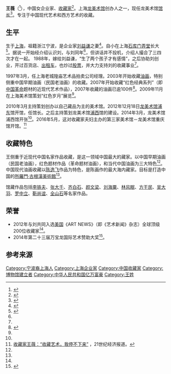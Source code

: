 '''王薇'''（{{bd|1963年}}<ref name="wang NY">{{cite web |url=http://cn.nytstyle.com/culture/20151118/t18collectors/zh-hant/ |title=劉益謙：買下天價名畫是為中國MoMA |publisher=《[[纽约时报|纽约时报]]》国际生活 |author=AMY QIN |date=2015年11月18日 |accessdate=2016年3月6日 |archive-date=2016年4月17日 |archive-url=https://web.archive.org/web/20160417092430/http://cn.nytstyle.com/culture/20151118/t18collectors/zh-hant/ |dead-url=no }}</ref>），中国女企业家、[[收藏家|收藏家]]<ref>{{cite web |url=http://news.99ys.com/news/2015/0920/9_197086_1.shtml |title=【中国民营美术馆发展论坛】王薇：加强交流 取长补短 |publisher=99艺术新闻 |author=99艺术网 |date=2015-09-20 |accessdate=2016-03-06 |archive-date=2016-09-13 |archive-url=https://web.archive.org/web/20160913230511/http://news.99ys.com/news/2015/0920/9_197086_1.shtml |dead-url=no }}</ref>。上海[[龙美术馆|龙美术馆]]创办人之一，现任龙美术馆[[馆长|馆长]]<ref name="wang long museum">{{cite web |url=http://www.xcf.cn/tt2/201506/t20150612_750916.htm |title=王薇：从富太到龙美术馆馆长 |publisher=新财富 |author=孙红 |date=2015-06-12 |accessdate=2016-03-06 |archive-date=2016-04-10 |archive-url=https://web.archive.org/web/20160410061559/http://www.xcf.cn/tt2/201506/t20150612_750916.htm |dead-url=no }}</ref>。专注于中国现代艺术和西方艺术的收藏。

==生平==
生于[[上海|上海]]，祖籍浙江宁波，是企业家[[刘益谦|刘益谦]]之妻<ref>{{cite web|url=http://zhidao.baidu.com/question/455281803985373165.html |title=百度知道 |date=2014-06-07}}</ref>。自小在上海[[石库门|石库门]][[弄堂|弄堂]]长大<ref name="wang couple">{{cite web |url=http://www.zaobao.com.sg/culture/arts/story20140615-354876 |title=上海藏家夫妇刘益谦王薇 两年设两大美术馆 收藏反映 藏家的心灵 |publisher=联合早报 |author=周雁冰 |date=2014年6月15日 |accessdate=2016年3月6日 |archive-date=2014年6月23日 |archive-url=https://web.archive.org/web/20140623222030/http://www.zaobao.com.sg/culture/arts/story20140615-354876 |dead-url=no }}</ref>。据说一开始经介绍认识刘，与刘同年<ref name="wang NY"/>，但讲话并不投机，介绍人撮合了三四次才在一起。 1988年，嫁给刘益谦，“生了两个孩子才有感情”，之后协助刘创业，开过百货店、[[出租车|出租车]]，也炒过[[股票|股票]]，并大力支持刘的收藏事业<ref name="wang long museum"/>。

1997年3月，任上海老城隍庙艺术品拍卖公司经理。2003年开始收藏[[油画|油画]]，特别侧重中国早期油画（民国老油画）的收藏。2007年开始收藏“红色经典系列”（即[[中国|中国]][[革命|革命]]题材的近现代艺术作品），2007年收藏的油画已逾100件<ref>{{cite web|url=http://art.china.com/artist/news/11159364/20150515/19690396_all.html |title=收藏界伉俪刘益谦与王薇：忆艰辛创业路 |publisher=福布斯中文网 |date=2015-05-15}}</ref>。2009年11月在上海美术馆策划“红色岁月”展览<ref name="wang long museum"/>。

2010年3月主持策划创办以自己藏品为主的美术馆。2012年12月18日[[龙美术馆|龙美术馆]][[浦东|浦东]]馆开馆，任馆长。之后主持策划龙美术馆[[浦西|浦西]]馆的建设。2014年3月，龙美术馆浦西馆开张<ref name="wang couple"/>。2016年5月，这对收藏家夫妇主办的第三家美术馆－龙美术馆重庆馆开馆。<ref>[http://epaper.21jingji.com/html/2016-05/23/content_40494.htm 收藏家王薇：“收藏艺术，我停不下来”] {{Wayback|url=http://epaper.21jingji.com/html/2016-05/23/content_40494.htm |date=20160916031756 }}，21世纪经济报道。</ref>

==收藏特色==
王侧重于近现代中国名家作品收藏，是这一领域中国最大的藏家。以中国早期油画（民国老油画），红色题材作品（革命题材油画），和当代中国油画为三大特色<ref name="wang couple"/>。中国现代油画收藏以[[陈逸飞|陈逸飞]]作品为特色，是陈画作的最大海内藏家。目标是打造中国的[[所羅門·古根漢美術館|所羅門·古根漢美術館]]<ref name="wang long museum"/>。

馆藏作品包括[[李铁夫|李铁夫]]、[[张大千|张大千]]、[[齐白石|齐白石]]、[[颜文梁|颜文梁]]、[[刘海粟|刘海粟]]、[[林风眠|林风眠]]、[[方干民|方干民]]、[[吴大羽|吴大羽]]、[[罗中立|罗中立]]、[[靳尚谊|靳尚谊]]、[[全山石|全山石]]等名家作品。

==荣誉==
* 2012年与刘共同入选[[美国|美国]]《ART NEWS》（即《艺术新闻》杂志）全球顶级200位收藏家<ref name="wang long museum"/>。
* 2014年第二十三届万宝龙国际艺术赞助大奖<ref>{{cite web |url=http://finance.china.com.cn/roll/20140718/2547502.shtml |title=中国艺术品收藏家刘益谦王薇夫妇荣膺 2014年第二十三届万宝龙国际艺术赞助大奖 |publisher=中国财经 |author=罗伯特 |date=2014-07-18 |access-date=2016-03-06 |archive-date=2020-11-29 |archive-url=https://web.archive.org/web/20201129033448/http://finance.china.com.cn/roll/20140718/2547502.shtml |dead-url=no }}</ref>。

==参考来源==
{{reflist}}

{{Authority control}}
{{DEFAULTSORT:W}}
[[Category:宁波裔上海人|Category:宁波裔上海人]]
[[Category:上海企业家|Category:上海企业家]]
[[Category:中国收藏家|Category:中国收藏家]]
[[Category:博物馆建立者|Category:博物馆建立者]]
[[Category:中华人民共和国亿万富豪|Category:中华人民共和国亿万富豪]]
[[Category:王姓|Category:王姓]]